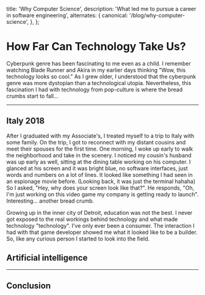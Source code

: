   title: 'Why Computer Science',
  description:
    'What led me to pursue a career in software engineering',
  alternates: {
    canonical: '/blog/why-computer-science',
  },
};

<Cover
  src="/blade2.png"
  alt="Corpo"
  caption="Blade Runner"
/>

# How Far Can Technology Take Us?

Cyberpunk genre has been fascinating to me even as a child. I remember watching Blade Runner and Akira in my earlier days thinking "Wow, this technology looks so cool." 
As I grew older, I understood that the cyberpunk genre was more dystopian than a technological utopia. Nevertheless, this fascination I had with technology from pop-culture is where the bread crumbs start to fall...

---

## Italy 2018

After I graduated with my Associate's, I treated myself to a trip to Italy with some family. On the trip, I got to reconnect with my distant cousins and meet their spouses for the first time. One morning, I woke up early to walk the neighborhood and take in the scenery. 
I noticed my cousin's husband was up early as well, sitting at the dining table working on his computer. I glanced at his screen and it was bright blue, no software interfaces, just words and numbers on a lot of lines. It looked like something I had seen in an espionage movie before. (Looking back, it was just the terminal hahaha) So I asked, 
"Hey, why does your screen look like that?". He responds, "Oh, I'm just working on this video game my company is getting ready to launch". Interesting... another bread crumb.

Growing up in the inner city of Detroit, education was not the best. I never got exposed to the real workings behind technology and what made technology "technology". I've only ever been a consumer. The interaction I had with that game developer showed me what it looked like to be a builder.
So, like any curious person I started to look into the field. 

## Artificial intelligence

<Cover
  src="/blade1.png"
  alt="AI Hologram"
  caption="Blade Runner 2049"
/>


---

## Conclusion
